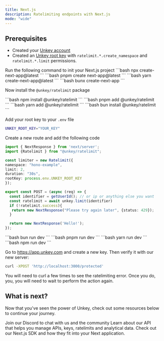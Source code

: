 ```yaml
---
title: Next.js
description: Ratelimiting endpoints with Next.js
mode: "wide"
---
```


## Prerequisites

- Created your [Unkey account](https://app.unkey.com/auth/sign-up)
- Created an [Unkey root key](https://app.unkey.com/settings/root-keys) with `ratelimit.*.create_namespace` and `ratelimit.*.limit` permissions.


<Steps titleSize="h3">

<Step title="Create Next.js Application">
Run the following command to init your Next.js project

<Tabs>
  <Tab title="npm">
  ```bash
    npx create-next-app@latest
  ```
  </Tab>
  <Tab title="pnpm">
  ```bash
  pnpm create next-app@latest
    ```
  </Tab>
  <Tab title="yarn">
  ```bash
    yarn create-next-app@latest
    ```
  </Tab>
  <Tab title="bun">
  ```bash
    bunx create-next-app
    ```
  </Tab>
</Tabs>
</Step>
<Step  title="Install">

Now install the `@unkey/ratelimit` package

<Tabs>
  <Tab title="npm">
  ```bash
    npm install @unkey/ratelimit
    ```
  </Tab>
  <Tab title="pnpm">
  ```bash
    pnpm add @unkey/ratelimit
    ```
  </Tab>
  <Tab title="yarn">
  ```bash
    yarn add @unkey/ratelimit
    ```
  </Tab>
  <Tab title="bun">
  ```bash
    bun install @unkey/ratelimit
    ```
  </Tab>
</Tabs>
</Step>

<Step  title="Add Root Key to env">

Add your root key to your `.env` file

```bash
UNKEY_ROOT_KEY="YOUR_KEY"
```

</Step>

<Step  title="Creating a protected route">

Create a new route and add the following code

```ts /app/protected/route.ts
import { NextResponse } from 'next/server';
import {Ratelimit } from "@unkey/ratelimit";

const limiter = new Ratelimit({
namespace: "hono-example",
limit: 2,
duration: "30s",
rootKey: process.env.UNKEY_ROOT_KEY
});

export const POST = (async (req) => {
  const identifier = getUserId(); // or ip or anything else you want
  const ratelimit = await unkey.limit(identifier)
  if (!ratelimit.success){
   return new NextResponse("Please try again later", {status: 429});
  }

  return new NextResponse('Hello!');
});
```

</Step>

<Step title="Running it">

<Tabs>
  <Tab title="bun">
  ```bash
    bun run dev
    ```
  </Tab>
  <Tab title="pnpm">
  ```bash
    pnpm run dev
    ```
  </Tab>
  <Tab title="yarn">
  ```bash
    yarn run dev
    ```
  </Tab>
  <Tab title="npm">
  ```bash
    npm run dev
    ```
  </Tab>
</Tabs>
</Step>

<Step  title="Try it out">

Go to https://app.unkey.com and create a new key. Then verify it with our new server:

```bash
curl -XPOST 'http://localhost:3000/protected'
```

You will need to curl a few times to see the ratelimiting error. Once you do, you, you will need to wait to perform the action again.

</Step>

</Steps>

## What is next?

Now that you've seen the power of Unkey, check out some resources below to continue your journey.

<CardGroup cols={3}>
  <Card title="Discord" icon="discord" href="https://unkey.com/discord">Join our Discord to chat with us and the community</Card>
  <Card title="Unkey API Reference" icon="database" href="/api-reference">
     Learn about our API that helps you manage APIs, keys, ratelimits and analytical data.
  </Card>
  <Card title="Next.js SDK" icon="brackets-curly" href="/libraries/ts/nextjs">
   Check out our Next.js SDK and how they fit into your Next application.
  </Card>
</CardGroup>
